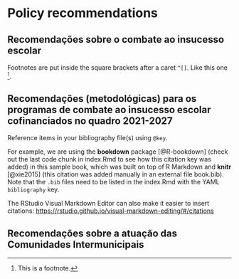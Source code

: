 # Policy recommendations 

## Recomendações sobre o combate ao insucesso escolar

Footnotes are put inside the square brackets after a caret `^[]`. Like this one ^[This is a footnote.]. 

## Recomendações (metodológicas) para os programas de combate ao insucesso escolar cofinanciados no quadro 2021-2027

Reference items in your bibliography file(s) using `@key`.

For example, we are using the **bookdown** package [@R-bookdown] (check out the last code chunk in index.Rmd to see how this citation key was added) in this sample book, which was built on top of R Markdown and **knitr** [@xie2015] (this citation was added manually in an external file book.bib). 
Note that the `.bib` files need to be listed in the index.Rmd with the YAML `bibliography` key.


The RStudio Visual Markdown Editor can also make it easier to insert citations: <https://rstudio.github.io/visual-markdown-editing/#/citations>

## Recomendações sobre a atuação das Comunidades Intermunicipais
